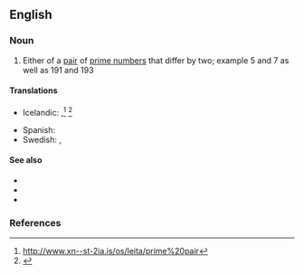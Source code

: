 ==English==

===Noun===
{{wikipedia}}
{{en-noun}}

# {{lb|en|mathematics}} Either of a [[pair]] of [[prime number]]s that differ by two; example <math>5</math> and <math>7</math> as well as <math>191</math> and <math>193</math>

====Translations====
{{trans-top|either of a pair of prime numbers that differ by two}}
* Icelandic: {{t|is|frumtalnatvíburi|m}},<ref>http://www.xn--st-2ia.is/os/leita/prime%20pair</ref> {{t|is|tvíburafrumtala|f}}<ref>{{webofscience|7351|Til hvers notum við frumtölur?|What are prime numbers good for?}}</ref>
{{trans-mid}}
* Spanish: {{t|es|primo gemelo|m}}
* Swedish: {{t|sv|tvillingprimtal|n}}, {{t+|sv|primtalstvilling}}
{{trans-bottom}}

====See also====
* {{l|en|cousin prime}}
* {{l|en|prime constellation}}
* {{l|en|sexy prime}}

===References===
<references/>